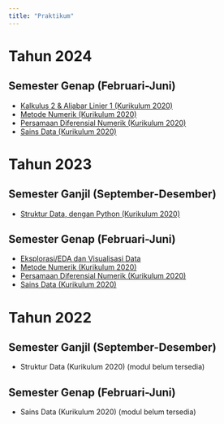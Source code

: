 ```yaml
---
title: "Praktikum"
---
```


# Tahun 2024

## Semester Genap (Februari-Juni)

* [Kalkulus 2 & Aljabar Linier 1 (Kurikulum 2020)](modulprak/2024/genap/kalkulin/kalkulin2024genap.qmd)
* [Metode Numerik (Kurikulum 2020)](modulprak/2024/genap/metnum/metnum2024genap.qmd)
* [Persamaan Diferensial Numerik (Kurikulum 2020)](modulprak/2024/genap/pdnum/pdnum2024genap.qmd)
* [Sains Data (Kurikulum 2020)](modulprak/2024/genap/saindat/saindat2024genap.qmd)

# Tahun 2023

## Semester Ganjil (September-Desember)

* [Struktur Data, dengan Python (Kurikulum 2020)](modulprak/2023/ganjil/strukdat_py/strukdat2023.qmd)

## Semester Genap (Februari-Juni)

* [Eksplorasi/EDA dan Visualisasi Data](modulprak/2023/genap/eda/eda2023genap.qmd)
* [Metode Numerik (Kurikulum 2020)](modulprak/2023/genap/metnum/metnum2023genap.qmd)
* [Persamaan Diferensial Numerik (Kurikulum 2020)](modulprak/2023/genap/pdnum/pdnum2023.qmd)
* [Sains Data (Kurikulum 2020)](modulprak/2023/genap/sainsdata/sainsdata2023.qmd)

# Tahun 2022

## Semester Ganjil (September-Desember)

* Struktur Data (Kurikulum 2020) (modul belum tersedia)

## Semester Genap (Februari-Juni)

* Sains Data (Kurikulum 2020) (modul belum tersedia)